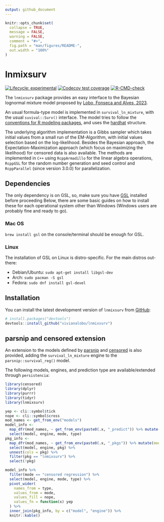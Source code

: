 ```yaml
---
output: github_document
---
```


<!-- README.md is generated from README.Rmd. Please edit that file -->

```r
knitr::opts_chunk$set(
  collapse = TRUE,
  message = FALSE,
  warning = FALSE,
  comment = "#>",
  fig.path = "man/figures/README-",
  out.width = "100%"
)
```

# lnmixsurv

<!-- badges: start -->

[![Lifecycle: experimental](https://img.shields.io/badge/lifecycle-experimental-orange.svg)](https://lifecycle.r-lib.org/articles/stages.html#experimental) [![Codecov test coverage](https://codecov.io/gh/vitorcapdeville/persistencia/branch/master/graph/badge.svg)](https://app.codecov.io/gh/vitorcapdeville/persistencia?branch=master) [![R-CMD-check](https://github.com/vivianalobo/lnmixsurv/actions/workflows/R-CMD-check.yaml/badge.svg)](https://github.com/vivianalobo/lnmixsurv/actions/workflows/R-CMD-check.yaml)

<!-- badges: end -->

The `lnmixsurv` package provides an easy interface to the Bayesian lognormal mixture model proposed by [Lobo, Fonseca and Alves, 2023](https://www.cambridge.org/core/journals/annals-of-actuarial-science/article/abs/lapse-risk-modeling-in-insurance-a-bayesian-mixture-approach/EDA511D313959D9A4040C51289A29B4A).

An usual formula-type model is implemented in `survival_ln_mixture`, with the usual `suvival::Surv()` interface. The model tries to follow the [conventions for R modeling packages](https://tidymodels.github.io/model-implementation-principles/), and uses the [hardhat](https://hardhat.tidymodels.org/) structure.

The underlying algorithm implementation is a Gibbs sampler which takes initial values from a small run of the EM-Algorithm, with initial values selection based on the log-likelihood. Besides the Bayesian approach, the Expectation-Maximization approach (which focus on maximizing the likelihood) for censored data is also available. The methods are implemented in `C++` using `RcppArmadillo` for the linear algebra operations, `RcppGSL` for the random number generation and seed control and `RcppParallel` (since version 3.0.0) for parallelization.

## Dependencies

The only dependency is on GSL, so, make sure you have [GSL](https://www.gnu.org/software/gsl/) installed before proceeding Below, there are some basic guides on how to install these for each operational system other than Windows (Windows users are probably fine and ready to go).

### Mac OS

`brew install gsl` on the console/terminal should be enough for GSL.

### Linux

The installation of GSL on Linux is distro-specific. For the main distros out-there:

- Debian/Ubuntu: `sudo apt-get install libgsl-dev`
- Arch: `sudo pacman -S gsl`
- Fedora: `sudo dnf install gsl-devel`

## Installation

You can install the latest development version of `lnmixsurv` from [GitHub](https://github.com/):

``` r
# install.packages("devtools")
devtools::install_github("vivianalobo/lnmixsurv")
```

## parsnip and censored extension

An extension to the models defined by [parsnip](https://parsnip.tidymodels.org/index.html) and [censored](https://censored.tidymodels.org/articles/examples.html) is also provided, adding the `survival_ln_mixture` engine to the `parsnip::survival_reg()` model.

The following models, engines, and prediction type are available/extended through `persistencia`:

```r
library(censored)
library(dplyr)
library(purrr)
library(tidyr)
library(lnmixsurv)

yep <- cli::symbol$tick
nope <- cli::symbol$cross
mod_names <- get_from_env("models")
model_info <-
  map_dfr(mod_names, ~ get_from_env(paste0(.x, "_predict")) %>% mutate(model = .x)) %>%
  select(model, engine, mode, type)
pkg_info <-
  map_dfr(mod_names, ~ get_from_env(paste0(.x, "_pkgs")) %>% mutate(model = .x)) %>%
  select(model, engine, pkg) %>%
  unnest(cols = pkg) %>%
  filter(pkg == "lnmixsurv") %>%
  select(!pkg)

model_info %>%
  filter(mode == "censored regression") %>%
  select(model, engine, mode, type) %>%
  pivot_wider(
    names_from = type,
    values_from = mode,
    values_fill = nope,
    values_fn = function(x) yep
  ) %>%
  inner_join(pkg_info, by = c("model", "engine")) %>%
  knitr::kable()
```
